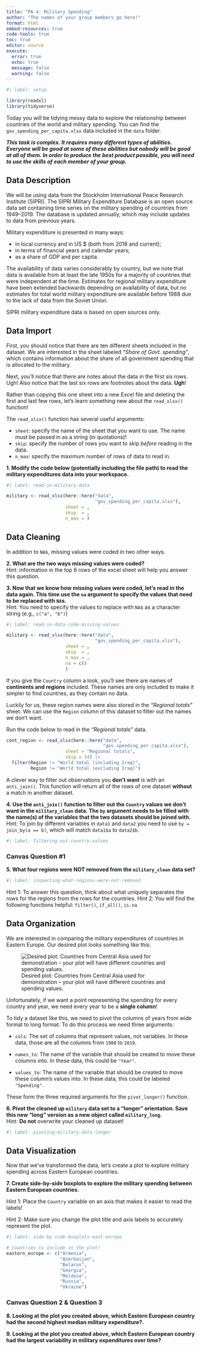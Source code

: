 ```yaml
---
title: "PA 4: Military Spending"
author: "The names of your group members go here!"
format: html
embed-resources: true
code-tools: true
toc: true
editor: source
execute: 
  error: true
  echo: true
  message: false
  warning: false
---
```


```r
#| label: setup

library(readxl) 
library(tidyverse)
```

Today you will be tidying messy data to explore the relationship between
countries of the world and military spending. You can find the
`gov_spending_per_capita.xlsx` data included in the `data` folder. 

***This task is complex. It requires many different types of abilities. Everyone will be good at some of these abilities but nobody will be good at all of them. In order to produce the best product possible, you will need to use the skills of each member of your group.***

<!-- The person whose given name comes first alphabetically starts as the Developer (typing and
listening to instructions from the Coder)!  -->

## Data Description

We will be using data from the Stockholm International Peace Research Institute
(SIPRI). The SIPRI Military Expenditure Database is an open source data set
containing time series on the military spending of countries from 1949--2019. 
The database is updated annually, which may include updates to data from
previous years.

Military expenditure is presented in many ways:

+ in local currency and in US $ (both from 2018 and current);
+ in terms of financial years and calendar years;
+ as a share of GDP and per capita.

The availability of data varies considerably by country, but we note that data
is available from at least the late 1950s for a majority of countries that were
independent at the time. Estimates for regional military expenditure have been
extended backwards depending on availability of data, but no estimates for total
world military expenditure are available before 1988 due to the lack of data
from the Soviet Union.

SIPRI military expenditure data is based on open sources only.

## Data Import

First, you should notice that there are ten different sheets included in the dataset. We are interested in the sheet labeled *"Share of Govt. spending"*, 
which contains information about the share of all government spending that is
allocated to the military.

Next, you'll notice that there are notes about the data in the first six rows.
Ugh! Also notice that the last six rows are footnotes about the data. **Ugh**!

Rather than copying this one sheet into a new Excel file and deleting the first
and last few rows, let's learn something new about the `read_xlsx()` function!

The `read_xlsx()` function has several useful arguments:

+ `sheet`: specify the name of the sheet that you want to use. The name must be
passed in as a string (in quotations)!
+ `skip`: specify the number of rows you want to skip *before* reading in the
data.
+ `n_max`: specify the maximum number of rows of data to read in.

**1. Modify the code below (potentially including the file path) to read the military expenditures data into your workspace.**

```r
#| label: read-in-military-data

military <- read_xlsx(here::here("data", 
                                 "gov_spending_per_capita.xlsx"), 
                      sheet = , 
                      skip  = , 
                      n_max = )
```

## Data Cleaning

In addition to `NA`s, missing values were coded in two other ways.

**2. What are the two ways missing values were coded?**  
Hint: information in the top 6 rows of the excel sheet will help you answer
this question.


**3. Now that we know how missing values were coded, let's read in the data again. This time use the `na` argument to specify the values that need to be replaced with `NA`s.**   
Hint: You need to specify the values to replace with `NA`s as a character string (e.g., `c("a", "b")`)

```r
#| label: read-in-data-code-missing-values

military <- read_xlsx(here::here("data", 
                                 "gov_spending_per_capita.xlsx"), 
                      sheet = , 
                      skip  = , 
                      n_max = , 
                      na = c()
                      )
```

<!-- Swap roles -- Developer becomes Coder, Coder becomes Developer! -->

If you give the `Country` column a look, you'll see there are names of **continents and regions** included. These names are only included to make it
simpler to find countries, as they contain no data.

Luckily for us, these region names were also stored in the *"Regional totals"*
sheet. We can use the `Region` column of this dataset to filter out the names we
don't want.

Run the code below to read in the *"Regional totals"* data.

```r
cont_region <- read_xlsx(here::here("data", 
                                    "gov_spending_per_capita.xlsx"), 
                      sheet = "Regional totals", 
                      skip = 14) |> 
  filter(Region != "World total (including Iraq)", 
         Region != "World total (excluding Iraq)")
```

A clever way to filter out observations you **don't want** is with an 
`anti_join()`. This function will return all of the rows of one dataset
**without** a match in another dataset.

**4. Use the `anti_join()` function to filter out the `Country` values we don't want in the `military_clean` data. The `by` argument needs to be filled with the name(s) of the variables that the two datasets should be joined with.**  
Hint: To join by different variables in `data1` and `data2` you need to use 
`by = join_by(a == b)`, which will match `data1$a` to `data2$b`.

```r
#| label: filtering-out-country-values

```

### Canvas Question #1

**5. What four regions were NOT removed from the `military_clean` data set?** 

```r
#| label: inspecting-what-regions-were-not-removed

```

Hint 1: To answer this question, think about what uniquely separates the rows for the regions from the rows for the countries.
Hint 2: You will find the following functions helpful: `filter()`, `if_all()`, `is.na`

## Data Organization

<!-- Swap roles -- Developer becomes Coder, Coder becomes Developer! -->

We are interested in comparing the military expenditures of countries in Eastern
Europe. Our desired plot looks something like this:

![Desired plot: Countries from Central Asia used for demonstration -- your plot will have different countries and spending values.](images/military-expenditure-plot.png)

Unfortunately, if we want a point representing the spending for every country
and year, we need every year to be a **single column**!

To tidy a dataset like this, we need to pivot the columns of years from wide
format to long format. To do this process we need three arguments:

+ `cols`: The set of columns that represent values, not variables. In these
data, those are all the columns from `1988` to `2019`.

+ `names_to`: The name of the variable that should be created to move these
columns into. In these data, this could be `"Year"`.

+ `values_to`: The name of the variable that should be created to move these
column's values into. In these data, this could be labeled `"Spending"`.

These form the three required arguments for the `pivot_longer()` function.

**6. Pivot the cleaned up `military` data set to a "longer" orientation. Save this new "long" version as a new object called `military_long`.**  
Hint: **Do not** overwrite your cleaned up dataset!

```r
#| label: pivoting-military-data-longer

```

## Data Visualization

<!-- Swap roles -- Developer becomes Coder, Coder becomes Developer! -->

Now that we've transformed the data, let's create a plot to explore military
spending across Eastern European countries.

**7. Create side-by-side boxplots to explore the military spending between Eastern European countries.**

Hint 1: Place the `Country` variable on an axis that makes it easier to read the
labels!

Hint 2: Make sure you change the plot title and axis labels to accurately
represent the plot.

```r
#| label: side-by-side-boxplots-east-europe

# Countries to include in the plot!
eastern_europe <- c("Armenia", 
                    "Azerbaijan",
                    "Belarus", 
                    "Georgia", 
                    "Moldova", 
                    "Russia", 
                    "Ukraine")


```

### Canvas Question 2 & Question 3

**8. Looking at the plot you created above, which Eastern European country had the second highest median military expenditure?.**

**9. Looking at the plot you created above, which Eastern European country had the largest variability in military expenditures over time?**
